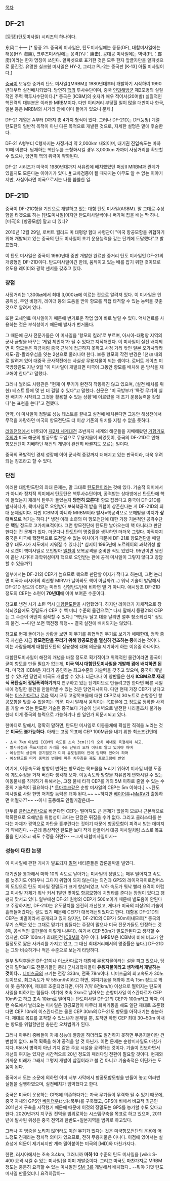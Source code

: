 [[목차]]

== DF-21 ==
[둥펑](탄도미사일) 시리즈의 하나이다.

东风二十一 [* 동풍 21. 중국의 미사일은, 탄도미사일에는 동풍(DF), 대함미사일에는 해응(HY: 海鹰), 크루즈미사일에는 응격(YJ：鹰击), 공대공 미사일에는 벽력(PL：霹雳)이라는  한자 명칭이 쓰인다. 알파벳으로 표기한 것은 모두 한자 앞글자만을 알파벳으로 옮긴것. 유명한 실크웜 미사일은 HY-2, 그리고 PL-2는 중국판 [K-13] 아톨 미사일이다.]

[[중국]]이 보유한 중거리 탄도 미사일([MRBM]) 1980년대부터 개발하기 시작하여 1990년대부터 실전배치되었다. 당연히 [[핵]]의 투사수단이며, 중국 [[인민해방군]] 제2포병의 실질적인 주력 핵투사수단이다.[* 중국은 [ICBM]의 숫자가 매우 적어서(20여발) 실질적인 핵전력의 대부분은 이러한 MRBM이다. 다만 이리저리 부딪힐 일이 많을 대만이나 한국, 일본 등은 MRBM의 사거리 안에 이미 들어가 있으니 문제.]

DF-21 계열은 A부터 D까지 총 4가지 형식이 있다. 그러나 DF-21D는 DF(둥펑) 계열 탄도탄의 일반적 목적이 아닌 다른 목적으로 개발된 것으로, 자세한 설명은 밑에 후술한다.

DF-21 A형부터 C형까지는 사정거리 약 2,000km 내외이며, 대기권 진입속도는 마하 10에 이른다. 탑재하는 핵탄두를 소형화시킬 경우 3,000km 가까이 사정거리를 확보할 수 있으나, 당연히 핵의 위력이 약화된다.

DF-21 시리즈가 미국이 1980년대까지 서유럽에 배치했었던 퍼싱II MRBM과 관계가 있을지도 모른다는 이야기가 있다. [http://www.chinasignpost.com/2010/12/china-deploys-world’s-first-long-range-land-based-‘carrier-killer’-df-21d-anti-ship-ballistic-missile-asbm-reaches-“initial-operational-capability”-ioc/ #] 교차검증이 될 때까지는 아무도 알 수 없는 이야기지만, 사실이라면 미국으로서는 나름 씁쓸한 일. 

== DF-21D ==
중국이 DF-21C형을 기반으로 개발하고 있는 대함 탄도 미사일(ASBM). 말 그대로 수상함을 타겟으로 하는 [탄도미사일]이지만 탄도미사일씩이나 써가며 잡을 배는 딱 하나. [미국]의 [항공모함] 말고 더 있나?

2010년 12월 29일, 로버트 월러드 미 태평양 함대 사령관이 "미국 항공모함을 위협하기 위해 개발되고 있는 중국의 탄도 미사일이 초기 운용능력을 갖는 단계에 도달했다"고 발표했다. 

이 탄도 미사일은 중국이 1980년대 중반 개발한 완료한 중거리 탄도 미사일인 DF-21의 개량형인 DF-21D이다. 탄도미사일이긴 한데, 움직이고 있는 배를 잡기 위한 것이므로 유도용 레이더와 광학 센서를 갖추고 있다.

=== 장점 ===
사정거리는 1,300㎞에서 최대 3,000㎞에 이르는 것으로 알려져 있다. 이 미사일은 인공위성, 무인 비행기, 레이더 등의 도움을 받아 항모를 직접 타격할 수 있는 능력을 갖춘 것으로 알려져 있다. 

또한 고체연료 미사일이기 때문에 번거로운 작업 없이 바로 날릴 수 있다. 액체연료를 사용하는 것은 부식성이기 때문에 발사가 번거롭다. 

그 때문에 군사 전문가들은 이 미사일을 '항모의 킬러'로 부르며, 아시아-태평양 지역의 군사 균형을 바꾸는 '게임 체인저'가 될 수 있다고 지적해왔다. 이 미사일이 실전 배치되면 미 항모들은 지금처럼 중국 근해에 접근하지 못하고 사정 거리 밖인 일본 오가사와라 제도-괌-팔라우섬을 잇는 2선으로 물러나야 한다. 보통 항모의 작전 반경은 1천㎞ 내외로 알려져 있어 대중국 군사작전에는 사실상 무용지물이 되는 셈이다. 로버트 게이츠 미 국방장관도 지난 9월 "이 미사일이 개발되면 미국이 그동안 항모를 배치해 온 방식을 재고해야 한다"고 말했다.

그러나 월러드 사령관은 "현재 이 무기가 완전히 작동하진 않고 있으며, (실전 배치를 위한) 테스트 등에 몇 년 더 걸릴 수 있다"고 말했다. 신문은 "미 국방부가 '특정 무기의 실전 배치가 시작되고 그것을 활용할 수 있는 상황'에 이르렀을 때 초기 운용능력을 갖췄다"는 표현을 쓴다"고 전했다. 

만약, 이 미사일이 정말로 성능 테스트를 끝내고 실전에 배치된다면 그동안 해상전에서 무적을 자랑하던 미국의 항모전단도 더 이상 기존의 위치를 지킬 수 없을 듯하다.

[[러일전쟁]]에서 비롯되어 [[제2차 세계대전]] 초반까지 세계의 해군들을 지배해왔던 [[거함거포주의]]가 미국 해군의 항공모함 도입으로 무용지물이 되었듯이, 중국의 DF-21D로 인해 항모전단이 지배하던 해전의 개념이 완전히 바뀔지도 모르는 일이다.

중국의 폭발적인 경제 성장에 이어 군사력 증강까지 더해지고 있는 판국이라, 더욱 우려되는 징조라고 할 수 있다.

=== 단점 ===
이러한 대함탄도탄의 최대 문제는, 말 그대로 [[탄도탄]]이라는 것에 있다. 기술적 의미에서가 아니라 정치적 의미에서 탄도탄은 핵투사수단이며, 공격받는 상대방에선 탄도탄에 핵이 들었는지 재래식 탄두가 들었는지 '''당연히 모른다!''' 항모 잡겠다고 중국이 DF-21D를 발사하다가, 핵미사일로 오인받아 보복핵공격 받을 위험이 상존한다는 게 DF-21D의 최대 문제점이다. 다만 ICBM이 아니라 MRBM이라 발사=핵공격으로 오해받을 여지가 '''상대적으로''' 적기는 하다.[* 냉전 이래 소련의 미 항모전단에 대한 가장 기본적인 공격수단은 '''핵'''일 정도로 고가치표적이다. 그런 항모전단에 탄도탄 날아오는데 핵 아니라고 판단한다는 건 문제가 있다. 더군다나 탄도탄의 명중률을 생각하면 더더욱 그렇다. 아직까지 중국은 미국에 핵전력으로 도전할 수 없는 위치이기 때문에 DF-21로 항모전단을 때릴 경우 대도시가 지도에서 지워질 수 있다.][* 심지어 1995년에 노르웨이의 과학위성 발사 로켓이 핵미사일로 오인받아 [[옐친]]이 보복공격을 준비한 적도 있었다. 95년이면 냉전이 끝난 시기다! 과학위성마저 핵으로 오인받는 판에 공격 미사일이 그렇지 않다고 장담할 수 있을까?]

일부에서는 DF-21의 CEP가 높으므로 핵으로 판단할 여지가 적다고 하는데, 그런 논리면 미국과 러시아의 최신형 MIRV가 날아와도 핵이 아닐까?(…) 워낙 기술이 발달해서 DF-21D 정도의 CEP는 미러의 신형탄도탄에 비하면 별 거 아니다. 애시당초 DF-21D 정도의 CEP는 소련이 '''70년대'''에 이미 보여준 수준이다.

참고로 냉전 시기 소련 역시 [http://moskva1164.egloos.com/1280747 대함탄도탄]을 시험했었다. 하지만 레이더가 자체적으로 장착되었음에도 정밀도가 CEP 수 백 미터 수준의 물건으로[* 다시 말해서 둥평21의 CEP는 그 수준이 어떤지 짐작할 수 있다.] "핵탄두 달고 대충 날리면 얼추 청소되겠지" 정도의 물건. ~~다만 쏘면 핵전쟁 직행~~ 결국 실전에 배치되지는 않았다. 

참고로 현재 돌아가는 상황을 보면 이 무기를 위협적인 무기로 보기가 애매한데, 정작 중국 자신은 지금 '''항모전단을 꾸리기 위해 항공모함을 열심히 건조하는 중'''이라는 것이다. 이는 사람들에게 대함탄도탄의 실용성에 대해 의문을 제기하게 하는 이유중 하나이다.

대함탄도미사일이 해전의 개념을 바꿀 정도로 획기적이고 위력적인 물건이라면 중국이 굳이 항모를 만들 필요가 없는게, '''미국 역시 대함탄도미사일을 개발해 괌에 배치하면 된다.''' 미국의 ICBM은 자타가 공인하는 최고수준의 기술력을 갖추고 있으며, 중국이 개발할 수 있다면 당연히 미국도 개발할 수 있다. 더군다나 이 양반들은 현재 '''ICBM으로 재래식 폭탄실어 정밀폭격하기'''까지 연구하고 있는 단계이므로 만들려고만 한다면 빠른 시일내에 정밀한 물건을 만들어낼 수 있는 것은 당연지사이다. 다만 현재 가장 CEP가 낮다고 하는 [[이스칸다르]]나 [[로라]] 역시 모두 고정목표물에 대한 CEP로서 30노트로 순항중인 항공모함을 맞출 수 있을지는 의문. 다시 말해서 움직이는 목표물에 그 정도로 정확한 사격을 가할 수 있는 탄도탄 기술은 중국보다 기술이 넘사벽으로 발전한 나라들조차 불가능한데 이게 중국의 능력으로 가능하기나 한 일인가 의문시되고 있다.

한마디로 말해서, 정확히 말하면, 탄도탄 미사일로 이동물체에 확실한 직격을 노리는 것은 '''미국도 불가능하다.'''
아래는 고정 목표에 CEP 100M급을 내기 위한 최소조건인데
 - 초속 7km 이상인 ICBM의 속도를 초속 3cm(!)의 오차 이내로 측정해야 하고.
 - 발사지점과 목표지점의 거리를 수m 단위의 오차 이내로 알고 있어야 하며
 - 예상표적 상공의 공기밀도가 미리 유도컴퓨터 안에 입력돼 있어야 하며
 - 예상탄도를 따라 중력의 변화에 따른 치우침을 궤도 프로그램에 반영
여기에, 이동속도와 방향이 변하는 항모라는 목표물을 노리기 위하여 미사일 비행 도중에 궤도수정을 거쳐 버린다 생각해 보자. 이동속도와 방향을 자유롭게 변화시킬 수 있는 이동물체를 직격하기 위해서는, 고정 물체 타격 CEP를 거의 5M 이하로 줄일 수 있는 수준의 기술력이 필요하다.[* [[토마호크]]같은 순항 미사일의 CEP는 5m 이하다.] ~~탄도 미사일로 사람 한명 저격할 능력은 돼야 된다.~~
~~하지만 [[베이더우]]+[[MaRV]]가 출동하면 어떨까??~~
--아니 출동해도 안될거같은데--

탄두를 [[클러스터]]탄으로 바꾼다면 CEP는 떨어져도 큰 문제가 없을지 모르나 근본적으로 핵폭탄으로 오해받을 위험성이 크다는 단점은 뒤집을 수가 없다. 그리고 클러스터를 쓴다는 자체가 광역으로 자탄을 흩뿌린다는 것이기 때문에 항공모함이 피격시 받는 데미지가 약해진다. --근데 통상적인 탄도탄 보다 작게 만들어서 대공 미사일처럼 스스로 목표물을 인지하고 궤도 수정을 하면?-- --그게 대함미사일이지--

=== 성능에 대한 논쟁 ===
이 미사일에 관한 기사가 발표되자 [[밀덕]] 네티즌들은 갑론을박을 벌였다.

대기권을 통과해서 마하 10의 속도로 날아가는 미사일의 정밀도는 매우 떨어지고 속도를 늦추기도 어려우니 그다지 위협이 되지 않는다는 의견과 GPS와 레이저자이로컴퍼스의 도입으로 탄도 미사일 정밀도가 크게 향상되었고, 낙하 속도가 워낙 빨라 요격이 어렵고 미사일 자체가 워낙 커서 1발만 맞아도 항공모함에 치명타를 준다는 장점이 있다고 팽팽히 맞서고 있다. 일부에선 DF-21 원형의 CEP가 500m이기 때문에 별도움이 안된다고 주장하지만, DF-21D는 유도장치를 완전히 개선했고, 게다가 미국의 퍼싱2의 기술이 흘러들어갔다는 설도 있기 때문에 CEP가 대폭개선되었다고 한다. 대함용 DF-21D의 CEP는 비밀이라서 공개되고 있지 않지만, DF-21C의 CEP가 50m이내므로[* 중국의 무기 스펙은 있는 그대로 믿기가 힘들다는 주장이 많으나 미국 전문가들도 인정하는 것(즉, 공식적인 출판물에 이렇게 나온다). 여기서 CEP 50m가 말도안된다고 생각할 수 있지만, CEP 100m가 최대인건 [[ICBM]]의 경우 이다. MRBM은 ICBM에 비해 비교가 안될정도로 짧은 사거리를 가지고 있고, 그 대신 최대거리에서의 명중률은 높다.] DF-21D는 그와 비슷하거나 적은 수준으로 보는게 타당하다.

일부 밀덕후들은 DF-21이나 이스칸다르가 대함에 무용지물이라는 설을 펴고 있으나, 당연히 밀덕보다도 전문가들인 중러 군사과학자들이 '''유용지물이라고 생각해서 개발하는 것이다. .''' [[니미츠급]]의 크기는 전장 333m, 전폭 78m이다. 니미츠급의 최고속도가 30노트이므로, 최고속도가 약 55km/h이라고 하면, 회피기동을 해봐야 초속 15m 정도로 밖에 못 움직이며, 제대로 조준되었다면, 마하 7(약 8천km/h) 이상으로 떨어지는 탄도미사일을 피하기는 힘들다. 여기에 초속 2km로 날아오는 순항미사일 이스칸다르가 CEP 10m라고 하고 초속 10km로 떨어지는 탄도미사일 DF-21의 CEP가 100m라고 하자. 이런 속도에서 날라오는 미사일은 항공모함이 마무리 회피기동을 해도 일단 제대로 조준했다면 CEP 10m의 이스칸다르는 물론 CEP 30m의 DF-21도 항모를 아작내기는 충분하다. 제대로 목표를 포착할 수 있느냐가 문제일 뿐, 포착만 하면 CEP 최대 30~50m 이내는 항모를 위협할만한 충분한 오차범위가 된다. 

그러나 아무리 중빠들이 자체 성능에 열광을 하더라도 발견하지 못하면 무용지물이란 건 변함이 없다.
표적 획득을 해야 공격을 할 것 아닌가. 이런 문제는 순항미사일도 마찬가지다. 따라서 병력이 아닌 기지 같은 주요 시설을 공격하는 것이다. 기술이 진보하면서 개선의 여지는 있지만 시간적으로 20년 정도의 패러다임 전환이 필요할 것이다. 현재와 가까운 미래가 그래서 그렇지 개발이 삽질이라고 볼 건 아니고 기술축적은 어딘가는 도움이 된다.

중국에서 도는 소문에 의하면 이미 서부 사막에서 항공모함모형을 만들어 놓고 여러번 실험을 실행하였으며, 실전배치가 임박했다고 한다. 

중국은 미국이 운용하는 GPS에 의존하다가는 자국 무기들이 무력화 될 수 있기 때문에, 중국 자체의 GPS인 [[베이더우]](北斗:북두)를 구축했고, GPS에 비해서 비교적 최근인 2011년에 구축을 시작했기 때문에  때문에 이것의 정밀도는 GPS를 능가할 수도 있다고 한다. 2020년까지 지구권 전역을 범위로하는 시스템구축을 목표로 하고 있으며, 2011년에 발사된 위성은 중국 전역과 한반도+일본지역을 범위로 하고있다.

그러나 꼭 명중을 노리지 않더라도 이런 무기가 있다는 것은 미국항모전단의 운용에 어느정도 견제라는 정치적 의미가 있으므로, 전혀 무용지물은 아니다. 이점에 있어서는 실효성에 의문이 제기되지만 계속 밀어붙이는 미국의 [MD]와 마찬가지다. 

한편, 러시아에서는 초속 3.4km, 그러니까 '''마하 10''' 수준의 탄도 미사일을 [wiki: S-400 요격 시킬 수 있는 미사일]을 이미 개발중이다. 그리고 미국도 마찬가지로 MRBM정도는 충분히 요격할 수 있는 미사일인 [[SM-3]]를 개발해서 배치했다.. --뭐야 기껏 탄도미사일 만들었더니 요격하잖아--
